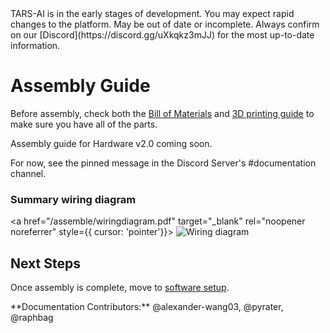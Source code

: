 
<Callout type="error" emoji="🚫">
TARS-AI is in the early stages of development. You may expect rapid changes to the platform.
</Callout>
<Callout type="warning" emoji="⚠️">
May be out of date or incomplete. Always confirm on our [Discord](https://discord.gg/uXkqkz3mJJ) for the most up-to-date information.
</Callout>

# Assembly Guide
Before assembly, check both the [Bill of Materials](/build/bom) and [3D printing guide](/build/3d_print) to make sure you have all of the parts.

Assembly guide for Hardware v2.0 coming soon.

For now, see the pinned message in the Discord Server's #documentation channel.

### Summary wiring diagram

<a href="/assemble/wiringdiagram.pdf" target="_blank" rel="noopener noreferrer" style={{ cursor: 'pointer'}}>
  <Image src="/assemble/wiringdiagram.png" alt="Wiring diagram" width={705} height={501}/>
</a>

## Next Steps
Once assembly is complete, move to [software setup](/build/setup).

<Callout type="default" emoji="👉">
  **Documentation Contributors:** @alexander-wang03, @pyrater, @raphbag
</Callout>

